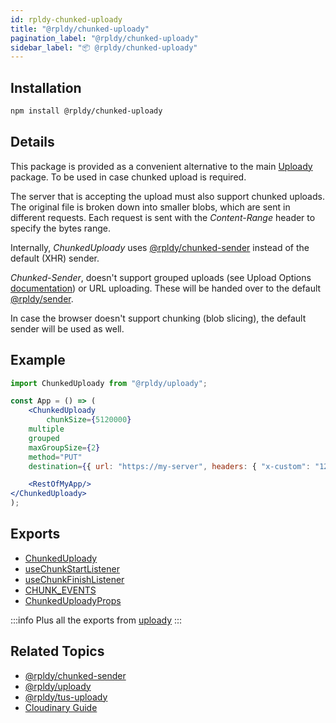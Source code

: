 ```yaml
---
id: rpldy-chunked-uploady
title: "@rpldy/chunked-uploady"
pagination_label: "@rpldy/chunked-uploady"
sidebar_label: "📦 @rpldy/chunked-uploady"
---
```


## Installation

```bash npm2yarn
npm install @rpldy/chunked-uploady
```

## Details

This package is provided as a convenient alternative to the main [Uploady](rpldy-uploady) package.
To be used in case chunked upload is required.

The server that is accepting the upload must also support chunked uploads.
The original file is broken down into smaller blobs, which are sent in different requests.
Each request is sent with the _Content-Range_ header to specify the bytes range.

Internally, _ChunkedUploady_ uses [@rpldy/chunked-sender](rpldy-chunked-sender) instead of the default (XHR) sender.

_Chunked-Sender_, doesn't support grouped uploads (see Upload Options [documentation](../api#props)) or URL uploading.
These will be handed over to the default [@rpldy/sender](rpldy-sender).

In case the browser doesn't support chunking (blob slicing), the default sender will be used as well.

## Example

```jsx title="Chunked - Simple Example"
import ChunkedUploady from "@rpldy/uploady";

const App = () => (
	<ChunkedUploady
		chunkSize={5120000}
    multiple
    grouped
    maxGroupSize={2}
    method="PUT"
    destination={{ url: "https://my-server", headers: { "x-custom": "123" } }}>

    <RestOfMyApp/>
</ChunkedUploady>
);
```

## Exports

* [ChunkedUploady](../api/providers/chunked-uploady)
* [useChunkStartListener](../api/hooks/useChunkStartListener)
* [useChunkFinishListener](../api/hooks/useChunkFinishListener)
* [CHUNK_EVENTS](../api/events#chunk-events)
* [ChunkedUploadyProps](../api/types#chunkeduploadyprops)

:::info
Plus all the exports from [uploady](rpldy-uploady)
:::

## Related Topics

* [@rpldy/chunked-sender](rpldy-chunked-sender)
* [@rpldy/uploady](rpldy-uploady)
* [@rpldy/tus-uploady](rpldy-tus-uploady)
* [Cloudinary Guide](../guides/Cloudinary#chunked-uploads)
